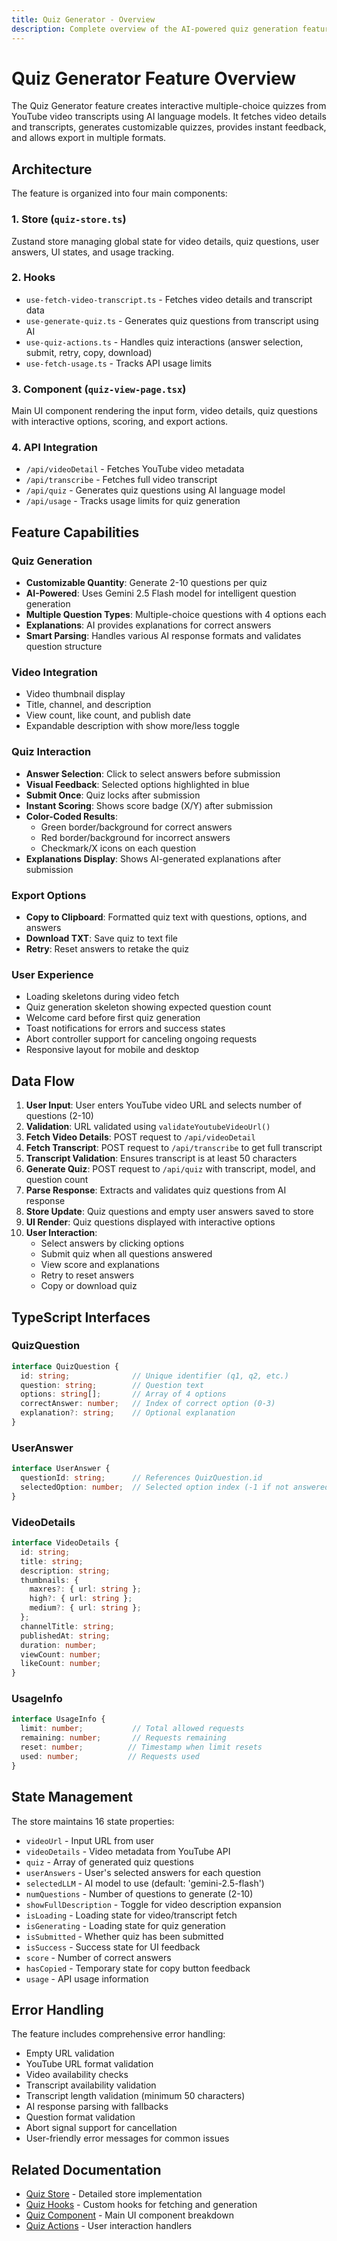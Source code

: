 ```yaml
---
title: Quiz Generator - Overview
description: Complete overview of the AI-powered quiz generation feature
---
```


# Quiz Generator Feature Overview

The Quiz Generator feature creates interactive multiple-choice quizzes from YouTube video transcripts using AI language models. It fetches video details and transcripts, generates customizable quizzes, provides instant feedback, and allows export in multiple formats.

## Architecture

The feature is organized into four main components:

### 1. **Store** (`quiz-store.ts`)
Zustand store managing global state for video details, quiz questions, user answers, UI states, and usage tracking.

### 2. **Hooks**
- `use-fetch-video-transcript.ts` - Fetches video details and transcript data
- `use-generate-quiz.ts` - Generates quiz questions from transcript using AI
- `use-quiz-actions.ts` - Handles quiz interactions (answer selection, submit, retry, copy, download)
- `use-fetch-usage.ts` - Tracks API usage limits

### 3. **Component** (`quiz-view-page.tsx`)
Main UI component rendering the input form, video details, quiz questions with interactive options, scoring, and export actions.

### 4. **API Integration**
- `/api/videoDetail` - Fetches YouTube video metadata
- `/api/transcribe` - Fetches full video transcript
- `/api/quiz` - Generates quiz questions using AI language model
- `/api/usage` - Tracks usage limits for quiz generation

## Feature Capabilities

### Quiz Generation
- **Customizable Quantity**: Generate 2-10 questions per quiz
- **AI-Powered**: Uses Gemini 2.5 Flash model for intelligent question generation
- **Multiple Question Types**: Multiple-choice questions with 4 options each
- **Explanations**: AI provides explanations for correct answers
- **Smart Parsing**: Handles various AI response formats and validates question structure

### Video Integration
- Video thumbnail display
- Title, channel, and description
- View count, like count, and publish date
- Expandable description with show more/less toggle

### Quiz Interaction
- **Answer Selection**: Click to select answers before submission
- **Visual Feedback**: Selected options highlighted in blue
- **Submit Once**: Quiz locks after submission
- **Instant Scoring**: Shows score badge (X/Y) after submission
- **Color-Coded Results**:
  - Green border/background for correct answers
  - Red border/background for incorrect answers
  - Checkmark/X icons on each question
- **Explanations Display**: Shows AI-generated explanations after submission

### Export Options
- **Copy to Clipboard**: Formatted quiz text with questions, options, and answers
- **Download TXT**: Save quiz to text file
- **Retry**: Reset answers to retake the quiz

### User Experience
- Loading skeletons during video fetch
- Quiz generation skeleton showing expected question count
- Welcome card before first quiz generation
- Toast notifications for errors and success states
- Abort controller support for canceling ongoing requests
- Responsive layout for mobile and desktop

## Data Flow

1. **User Input**: User enters YouTube video URL and selects number of questions (2-10)
2. **Validation**: URL validated using `validateYoutubeVideoUrl()`
3. **Fetch Video Details**: POST request to `/api/videoDetail`
4. **Fetch Transcript**: POST request to `/api/transcribe` to get full transcript
5. **Transcript Validation**: Ensures transcript is at least 50 characters
6. **Generate Quiz**: POST request to `/api/quiz` with transcript, model, and question count
7. **Parse Response**: Extracts and validates quiz questions from AI response
8. **Store Update**: Quiz questions and empty user answers saved to store
9. **UI Render**: Quiz questions displayed with interactive options
10. **User Interaction**:
    - Select answers by clicking options
    - Submit quiz when all questions answered
    - View score and explanations
    - Retry to reset answers
    - Copy or download quiz

## TypeScript Interfaces

### QuizQuestion
```typescript
interface QuizQuestion {
  id: string;              // Unique identifier (q1, q2, etc.)
  question: string;        // Question text
  options: string[];       // Array of 4 options
  correctAnswer: number;   // Index of correct option (0-3)
  explanation?: string;    // Optional explanation
}
```

### UserAnswer
```typescript
interface UserAnswer {
  questionId: string;      // References QuizQuestion.id
  selectedOption: number;  // Selected option index (-1 if not answered)
}
```

### VideoDetails
```typescript
interface VideoDetails {
  id: string;
  title: string;
  description: string;
  thumbnails: {
    maxres?: { url: string };
    high?: { url: string };
    medium?: { url: string };
  };
  channelTitle: string;
  publishedAt: string;
  duration: number;
  viewCount: number;
  likeCount: number;
}
```

### UsageInfo
```typescript
interface UsageInfo {
  limit: number;           // Total allowed requests
  remaining: number;       // Requests remaining
  reset: number;          // Timestamp when limit resets
  used: number;           // Requests used
}
```

## State Management

The store maintains 16 state properties:
- `videoUrl` - Input URL from user
- `videoDetails` - Video metadata from YouTube API
- `quiz` - Array of generated quiz questions
- `userAnswers` - User's selected answers for each question
- `selectedLLM` - AI model to use (default: 'gemini-2.5-flash')
- `numQuestions` - Number of questions to generate (2-10)
- `showFullDescription` - Toggle for video description expansion
- `isLoading` - Loading state for video/transcript fetch
- `isGenerating` - Loading state for quiz generation
- `isSubmitted` - Whether quiz has been submitted
- `isSuccess` - Success state for UI feedback
- `score` - Number of correct answers
- `hasCopied` - Temporary state for copy button feedback
- `usage` - API usage information

## Error Handling

The feature includes comprehensive error handling:
- Empty URL validation
- YouTube URL format validation
- Video availability checks
- Transcript availability validation
- Transcript length validation (minimum 50 characters)
- AI response parsing with fallbacks
- Question format validation
- Abort signal support for cancellation
- User-friendly error messages for common issues

## Related Documentation

- [Quiz Store](/docs/Quiz/quiz-store) - Detailed store implementation
- [Quiz Hooks](/docs/Quiz/quiz-hooks) - Custom hooks for fetching and generation
- [Quiz Component](/docs/Quiz/quiz-component) - Main UI component breakdown
- [Quiz Actions](/docs/Quiz/quiz-actions) - User interaction handlers
